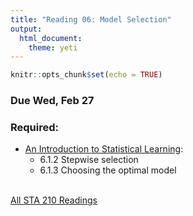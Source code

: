 ```yaml
---
title: "Reading 06: Model Selection"
output: 
  html_document: 
    theme: yeti
---
```


```r
knitr::opts_chunk$set(echo = TRUE)
```

### Due Wed, Feb 27

### Required:

- [An Introduction to Statistical Learning](http://www-bcf.usc.edu/~gareth/ISL/ISLR%20Seventh%20Printing.pdf):
    - 6.1.2 Stepwise selection
    - 6.1.3 Choosing the optimal model
<br>
<br>

[All STA 210 Readings](https://www2.stat.duke.edu/courses/Spring19/sta210.001/reading/readings.html)
    
